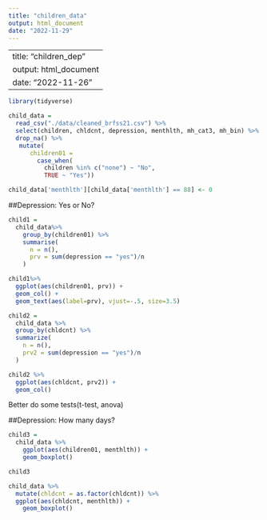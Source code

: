 ```yaml
---
title: "children_data"
output: html_document
date: "2022-11-29"
---
```

---
title: "children_dep"
output: html_document
date: "2022-11-26"
---
```r
library(tidyverse)
```


```r
child_data = 
  read_csv("./data/cleaned_brfss21.csv") %>% 
  select(children, chldcnt, depression, menthlth, mh_cat3, mh_bin) %>% 
  drop_na() %>% 
   mutate(
      children01 = 
        case_when(
          children %in% c("none") ~ "No",
          TRUE ~ "Yes"))

child_data['menthlth'][child_data['menthlth'] == 88] <- 0
```

##Depression: Yes or No?

```r
child1 = 
  child_data%>% 
    group_by(children01) %>% 
    summarise(
      n = n(),
      prv = sum(depression == "yes")/n
    ) 

child1%>% 
  ggplot(aes(children01, prv)) +
  geom_col() +
  geom_text(aes(label=prv), vjust=-.5, size=3.5)
```

```r
child2 = 
  child_data %>% 
  group_by(chldcnt) %>% 
  summarize(
    n = n(),
    prv2 = sum(depression == "yes")/n
  )

child2 %>% 
  ggplot(aes(chldcnt, prv2)) +
  geom_col()
```

Better do some tests(t-test, anova)

##Depression: How many days?

```r
child3 = 
  child_data %>% 
    ggplot(aes(children01, menthlth)) +
    geom_boxplot()

child3
```

```r
child_data %>% 
  mutate(chldcnt = as.factor(chldcnt)) %>% 
  ggplot(aes(chldcnt, menthlth)) +
    geom_boxplot()
```

